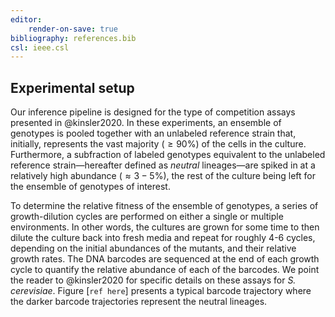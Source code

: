 ```yaml
---
editor:
    render-on-save: true
bibliography: references.bib
csl: ieee.csl
---
```


## Experimental setup

Our inference pipeline is designed for the type of competition assays presented
in @kinsler2020. In these experiments, an ensemble of genotypes is pooled
together with an unlabeled reference strain that, initially, represents the vast
majority ($\geq 90\%$) of the cells in the culture. Furthermore, a subfraction
of labeled genotypes equivalent to the unlabeled reference strain---hereafter
defined as *neutral* lineages---are spiked in at a relatively high abundance
($\approx 3-5\%$), the rest of the culture being left for the ensemble of
genotypes of interest.

To determine the relative fitness of the ensemble of genotypes, a series of
growth-dilution cycles are performed on either a single or multiple
environments. In other words, the cultures are grown for some time to then
dilute the culture back into fresh media and repeat for roughly 4-6 cycles,
depending on the initial abundances of the mutants, and their relative growth
rates. The DNA barcodes are sequenced at the end of each growth cycle to
quantify the relative abundance of each of the barcodes. We point the reader to
@kinsler2020 for specific details on these assays for *S. cerevisiae*. Figure
[`ref here`] presents a typical barcode trajectory where the darker barcode
trajectories represent the neutral lineages.